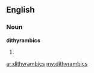 ==English==

===Noun===
'''dithyrambics'''

# {{plural of|dithyrambic}}

[[ar:dithyrambics]]
[[my:dithyrambics]]